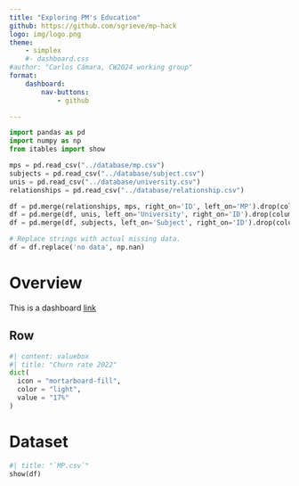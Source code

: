 ```yaml
--- 
title: "Exploring PM's Education"
github: https://github.com/sgrieve/mp-hack
logo: img/logo.png
theme: 
    - simplex
    #- dashboard.css
#author: "Carlos Cámara, CW2024 working group"
format: 
    dashboard:
        nav-buttons: 
            - github

--- 
```

```python
import pandas as pd
import numpy as np
from itables import show

mps = pd.read_csv("../database/mp.csv")
subjects = pd.read_csv("../database/subject.csv")
unis = pd.read_csv("../database/university.csv")
relationships = pd.read_csv("../database/relationship.csv")

df = pd.merge(relationships, mps, right_on='ID', left_on='MP').drop(columns = 'ID')
df = pd.merge(df, unis, left_on='University', right_on='ID').drop(columns = 'ID')
df = pd.merge(df, subjects, left_on='Subject', right_on='ID').drop(columns = 'ID')

# Replace strings with actual missing data.
df = df.replace('no data', np.nan)
```



# Overview

This is a dashboard [link](#)

## Row

```python
#| content: valuebox
#| title: "Churn rate 2022"
dict(
  icon = "mortarboard-fill",
  color = "light",
  value = "17%"
)
```

# Dataset

```python
#| title: "`MP.csv`"
show(df)

```
